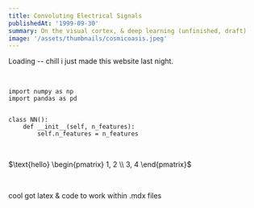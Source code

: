 ```yaml
---
title: Convoluting Electrical Signals
publishedAt: '1999-09-30'
summary: On the visual cortex, & deep learning (unfinished, draft)
image: '/assets/thumbnails/cosmicoasis.jpeg'
---
```


Loading -- chill i just made this website last night.  

<br/>

```
import numpy as np
import pandas as pd


class NN():
    def __init__(self, n_features):
        self.n_features = n_features

```
<br/>


$\text{hello} \begin{pmatrix} 1, 2 \\ 3, 4 \end{pmatrix}$

<br/>

cool got latex & code to work within .mdx files
